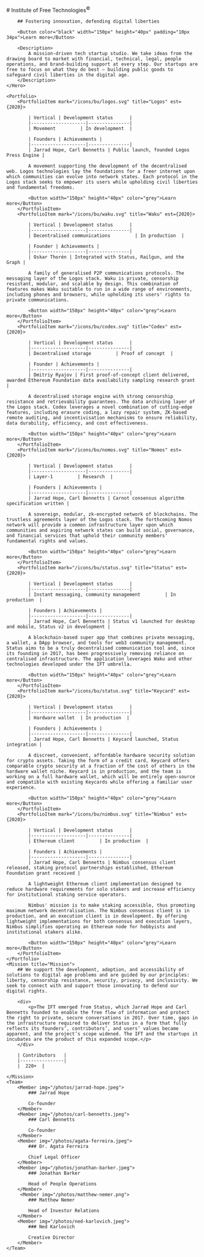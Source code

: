 
<SEO />

<Home>
    <Hero>
        # Institute of Free Technologies<sup>©</sup>

        ## Fostering innovation, defending digital liberties

        <Button color="black" width="150px" height="40px" padding="10px 34px">Learn more</Button>

        <Description>
            A mission-driven tech startup studio. We take ideas from the drawing board to market with financial, technical, legal, people operations, and brand-building support at every step. Our startups are free to focus on what they do best — building public goods to safeguard civil liberties in the digital age.
        </Description>
    </Hero>

    <Portfolio>
        <PortfolioItem mark="/icons/bu/logos.svg" title="Logos" est={2020}>

            | Vertical | Development status      |
            |--------------------|---------------|
            | Movement         | In development  |

            | Founders | Achievements |
            |--------------------|---------------|
            | Jarrad Hope, Carl Bennetts | Public launch, founded Logos Press Engine |

            A movement supporting the development of the decentralised web. Logos technologies lay the foundations for a freer internet upon which communities can evolve into network states. Each protocol in the Logos stack seeks to empower its users while upholding civil liberties and fundamental freedoms.

            <Button width="150px" height="40px" color="grey">Learn more</Button>
        </PortfolioItem>
        <PortfolioItem mark="/icons/bu/waku.svg" title="Waku" est={2020}>

            | Vertical | Development status      |
            |--------------------|---------------|
            | Decentralised communications         | In production  |

            | Founder | Achievements |
            |--------------------|---------------|
            | Oskar Thorén | Integrated with Status, Railgun, and the Graph |

            A family of generalised P2P communications protocols. The messaging layer of the Logos stack. Waku is private, censorship resistant, modular, and scalable by design. This combination of features makes Waku suitable to run in a wide range of environments, including phones and browsers, while upholding its users' rights to private communications.

            <Button width="150px" height="40px" color="grey">Learn more</Button>
        </PortfolioItem>
        <PortfolioItem mark="/icons/bu/codex.svg" title="Codex" est={2020}>

            | Vertical | Development status      |
            |--------------------|---------------|
            | Decentralised storage         | Proof of concept  |

            | Founder | Achievements |
            |--------------------|---------------|
            | Dmitriy Ryajov | First proof-of-concept client delivered, awarded Ethereum Foundation data availability sampling research grant |

            A decentralised storage engine with strong censorship resistance and retrievability guarantees. The data archiving layer of the Logos stack. Codex leverages a novel combination of cutting-edge features, including erasure coding, a lazy repair system, ZK-based remote auditing, and incentivisation mechanisms to ensure reliability, data durability, efficiency, and cost effectiveness.

            <Button width="150px" height="40px" color="grey">Learn more</Button>
        </PortfolioItem>
        <PortfolioItem mark="/icons/bu/nomos.svg" title="Nomos" est={2020}>

            | Vertical | Development status      |
            |--------------------|---------------|
            | Layer-1         | Research  |

            | Founders | Achievements |
            |--------------------|---------------|
            | Jarrad Hope, Carl Bennetts | Carnot consensus algorithm specification written |

            A sovereign, modular, zk-encrypted network of blockchains. The trustless agreements layer of the Logos stack. The forthcoming Nomos network will provide a common infrastructure layer upon which communities and aspiring network states can build social, governance, and financial services that uphold their community members' fundamental rights and values.

            <Button width="150px" height="40px" color="grey">Learn more</Button>
        </PortfolioItem>
        <PortfolioItem mark="/icons/bu/status.svg" title="Status" est={2020}>

            | Vertical | Development status      |
            |--------------------|---------------|
            | Instant messaging, community management         | In production  |

            | Founders | Achievements |
            |--------------------|---------------|
            | Jarrad Hope, Carl Bennetts | Status v1 launched for desktop and mobile, Status v2 in development |

            A blockchain-based super app that combines private messaging, a wallet, a DApp browser, and tools for web3 community management. Status aims to be a truly decentralised communication tool and, since its founding in 2017, has been progressively removing reliance on centralised infrastructure. The application leverages Waku and other technologies developed under the IFT umbrella.

            <Button width="150px" height="40px" color="grey">Learn more</Button>
        </PortfolioItem>
        <PortfolioItem mark="/icons/bu/status.svg" title="Keycard" est={2020}>

            | Vertical | Development status      |
            |--------------------|---------------|
            | Hardware wallet  | In production  |

            | Founders | Achievements |
            |--------------------|---------------|
            | Jarrad Hope, Carl Bennetts | Keycard launched, Status integration |

            A discreet, convenient, affordable hardware security solution for crypto assets. Taking the form of a credit card, Keycard offers comparable crypto security at a fraction of the cost of others in the hardware wallet niche. Keycard is in production, and the team is working on a full hardware wallet, which will be entirely open-source and compatible with existing Keycards while offering a familiar user experience.

            <Button width="150px" height="40px" color="grey">Learn more</Button>
        </PortfolioItem>
        <PortfolioItem mark="/icons/bu/nimbus.svg" title="Nimbus" est={2020}>

            | Vertical | Development status      |
            |--------------------|---------------|
            | Ethereum client         | In production  |

            | Founders | Achievements |
            |--------------------|---------------|
            | Jarrad Hope, Carl Bennetts | Nimbus consensus client released, staking protocol partnerships established, Ethereum Foundation grant received |

            A lightweight Ethereum client implementation designed to reduce hardware requirements for solo stakers and increase efficiency for institutional staking service operators.

            Nimbus' mission is to make staking accessible, thus promoting maximum network decentralisation. The Nimbus consensus client is in production, and an execution client is in development. By offering lightweight implementations for both consensus and execution layers, Nimbus simplifies operating an Ethereum node for hobbyists and institutional stakers alike.

            <Button width="150px" height="40px" color="grey">Learn more</Button>
        </PortfolioItem>
    </Portfolio>
    <Mission title="Mission">
        ## We support the development, adoption, and accessibility of solutions to digital age problems and are guided by our principles: liberty, censorship resistance, security, privacy, and inclusivity. We seek to connect with and support those innovating to defend our digital rights.

        <div>
            <p>The IFT emerged from Status, which Jarrad Hope and Carl Bennetts founded to enable the free flow of information and protect the right to private, secure conversations in 2017. Over time, gaps in the infrastructure required to deliver Status in a form that fully reflects its founders’, contributors’, and users’ values became apparent, and the project’s scope widened. The IFT and the startups it incubates are the product of this expanded scope.</p>
        </div>

        | Contributors   |
        |----------------|
        |  220+  |

    </Mission>
    <Team>
        <Member img="/photos/jarrad-hope.jpeg">
            ### Jarrad Hope

            Co-founder
        </Member>
        <Member img="/photos/carl-bennetts.jpeg">
            ### Carl Bennetts

            Co-founder
        </Member>
        <Member img="/photos/agata-ferreira.jpeg">
            ### Dr. Agata Ferreira

            Chief Legal Officer
        </Member>
        <Member img="/photos/jonathan-barker.jpeg">
            ### Jonathan Barker

            Head of People Operations
        </Member>
         <Member img="/photos/matthew-nemer.png">
            ### Matthew Nemer

            Head of Investor Relations
        </Member>
        <Member img="/photos/ned-karlovich.jpeg">
            ### Ned Karlovich

            Creative Director
        </Member>
    </Team>

</Home>

<HomeFooter />
